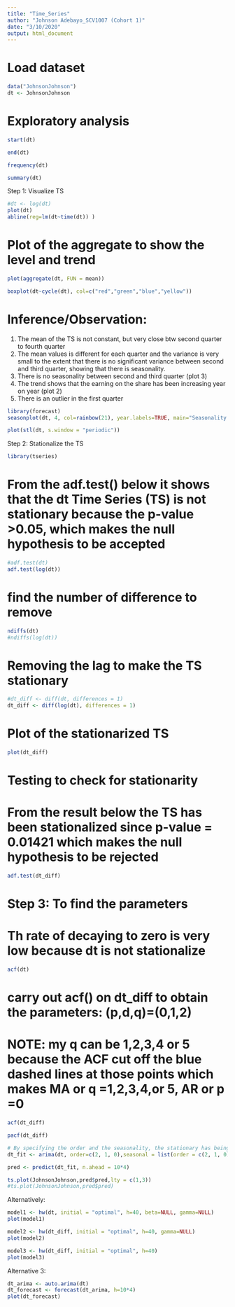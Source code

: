 ```yaml
---
title: "Time_Series"
author: "Johnson Adebayo_SCV1007 (Cohort 1)"
date: "3/10/2020"
output: html_document
---
```

# Load dataset
```r
data("JohnsonJohnson")
dt <- JohnsonJohnson
```

# Exploratory analysis
```r
start(dt)
```
```r
end(dt)
```

```r
frequency(dt)
```

```r
summary(dt)
```

Step 1: Visualize TS
```r
#dt <- log(dt)
plot(dt)
abline(reg=lm(dt~time(dt)) )
```
# Plot of the aggregate to show the level and trend
```r
plot(aggregate(dt, FUN = mean))
```

```r
boxplot(dt~cycle(dt), col=c("red","green","blue","yellow"))
```

# Inference/Observation:
1. The mean of the TS is not constant, but very close btw second quarter to fourth quarter 
2. The mean values is different for each quarter and the variance is very small to the extent that there is no significant variance between second and third quarter, showing that there is seasonality. 
3. There is no seasonality between second and third quarter (plot 3)
4. The trend shows that the  earning on the share has been increasing year on year (plot 2)
5. There is an outlier in the first quarter
```r
library(forecast)
seasonplot(dt, 4, col=rainbow(21), year.labels=TRUE, main="Seasonality Plot")
```

```r
plot(stl(dt, s.window = "periodic"))
```

Step 2: Stationalize the TS
```r
library(tseries)
```

# From the adf.test() below it shows that the dt Time Series (TS) is not stationary because the p-value >0.05, which makes the null hypothesis to be accepted
```r
#adf.test(dt)
adf.test(log(dt))
```
# find the number of difference to remove
```r
ndiffs(dt)
#ndiffs(log(dt))
```
# Removing the lag to make the TS stationary
```r
#dt_diff <- diff(dt, differences = 1)
dt_diff <- diff(log(dt), differences = 1)
```

# Plot of the stationarized TS
```r
plot(dt_diff)
```

# Testing to check for stationarity
# From the result below the TS has been stationalized since p-value = 0.01421 which makes the null hypothesis to be rejected
```r
adf.test(dt_diff)
```

# Step 3: To find the parameters

# Th rate of decaying to zero is very low because dt is not stationalize
```r
acf(dt)
```

# carry out acf() on dt_diff to obtain the parameters: (p,d,q)=(0,1,2)
# NOTE: my q can be 1,2,3,4 or 5 because the ACF cut off the blue dashed lines at those points which makes MA or q =1,2,3,4,or 5, AR or p =0
```r
acf(dt_diff)
```

```r
pacf(dt_diff)

```

```r
# By specifying the order and the seasonality, the stationary has being taken care of.
dt_fit <- arima(dt, order=c(2, 1, 0),seasonal = list(order = c(2, 1, 0), period = 4))

```


```r
pred <- predict(dt_fit, n.ahead = 10*4)
```


```r
ts.plot(JohnsonJohnson,pred$pred,lty = c(1,3))
#ts.plot(JohnsonJohnson,pred$pred)
```

Alternatively:
```r
model1 <- hw(dt, initial = "optimal", h=40, beta=NULL, gamma=NULL)
plot(model1)
```

```r
model2 <- hw(dt_diff, initial = "optimal", h=40, gamma=NULL)
plot(model2)
```

```r
model3 <- hw(dt_diff, initial = "optimal", h=40)
plot(model3)
```

Alternative 3:
```r
dt_arima <- auto.arima(dt)
dt_forecast <- forecast(dt_arima, h=10*4)
plot(dt_forecast)
```

```r
```

```r
```

```r
```

```r
```

```r
```

```r
```

```r
```

```r
```

```r
```

```r
```

```r
```

```r
```

```r
```

```r
```

```r
```

```r
```

```r
```

```r
```

```r
```

```r
```

```r
```

```r
```

```r
```

```r
```

```r
```

```r
```

```r
```

```r
```

```r
```

```r
```

```r
```

```r
```

```r
```

```r
```

```r
```

```r
```

```r
```

```r
```

```r
```

```r
```

```r
```

```r
```

```r
```

```r
```

```r
```

```r
```

```r
```

```r
```

```r
```

```r
```

```r
```

```r
```

```r
```

```r
```

```r
```

```r
```

```r
```

```r
```

```r
```

```r
```

```r
```

```r
```

```r
```

```r
```

```r
```

```r
```

```r
```

```r
```

```r
```

```r
```

```r
```

```r
```

```r
```

```r
```

```r
```

```r
```

```r
```


